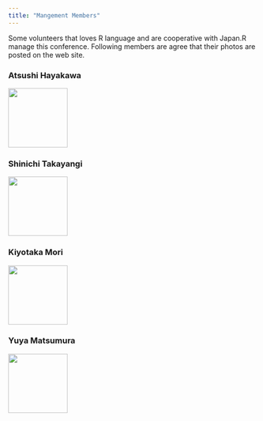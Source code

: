 ```yaml
---
title: "Mangement Members"
---
```

Some volunteers that loves R language and are cooperative with Japan.R manage this conference. Following members are agree that their photos are posted on the web site.

### Atsushi Hayakawa
<img src="../docs/img/ahayakawa.png" width="120px" height = "120px">

### Shinichi Takayangi
<img src="../docs/img/stakaya.jpg" width="120px" height = "120px">

### Kiyotaka Mori
<img src="../docs/img/kmori.png" width="120px" height = "120px">

### Yuya Matsumura
<img src="../docs/img/ymattu1.jpg" width="120px" height = "120px">